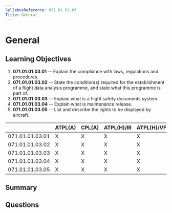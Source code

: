 ```yaml
---
SyllabusReference: 071.01.01.03
Title: General
---
```


# General

## Learning Objectives

1. **071.01.01.03.01** -- Explain the compliance with laws, regulations and
   procedures.
2. **071.01.01.03.02** -- State the condition(s) required for the establishment of
   a flight data analysis programme, and state what this programme is part of.
3. **071.01.01.03.03** -- Explain what is a flight safety documents system.
4. **071.01.01.03.04** -- Explain what is maintenance release.
5. **071.01.01.03.05** -- List and describe the lights to be displayed by
   aircraft.

|                 | ATPL(A) | CPL(A) | ATPL(H)/IR | ATPL(H)/VFR | CPL(H) | IR  | CBIR(A) |
| --------------- | ------- | ------ | ---------- | ----------- | ------ | --- | ------- |
| 071.01.01.03.01 | X       | X      | X          | X           | X      |     |         |
| 071.01.01.03.02 | X       | X      | X          | X           | X      |     |         |
| 071.01.01.03.03 | X       | X      | X          | X           | X      |     |         |
| 071.01.01.03.04 | X       | X      | X          | X           | X      |     |         |
| 071.01.01.03.05 | X       | X      | X          | X           | X      |     |         |

## Summary

## Questions
